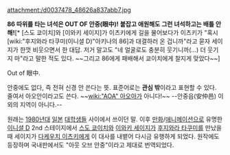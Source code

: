 attachment:/d0037478_48626a837abb7.jpg

'''86 따위를 타는 녀석은 OUT OF 안중(眼中)! 붙잡고 애원해도 그런 녀석하고는 배틀 안 해!'''[* [스도 쿄이치]와 [이와키 세이지]가 이츠키에게 길을 물어보다가 이츠키가 "혹시 [wiki:"후지와라 타쿠미(이니셜 D)"아키나의 86]과 대결하러 온 겁니까"라고 묻자 세이지가 한껏 비웃으면서 한 대답. 저거 말고도 "네 얼굴로도 충분히 웃기니까(…) 더 웃기지 마"라고 말한 적도 있다. ~~그리고 86에게 패배해서 쿄이치에게 찰지게 맞았다~~]

Out of 眼中.

안중에도 없다, 즉 전혀 신경 안 쓴다는 뜻. 표준어로는 '''관심 밖'''이라고 표현할 수 있다. 줄여서 아오안이라고도 쓴다. ~~[[wiki:"AOA" 아오아]]가 아니다!~~ --안중읍(安仲邑) 이외의 지역이 아니다.--

원래는 [[1980년]]대 [[일본]] [[대학생]]들 사이에서 쓰이던 말. 이후 [[만화]]/[[애니메이션]]으로 유명한 [[이니셜 D]] 2nd 스테이지에서 [[스도 쿄이치]]와 [[이와키 세이지]]가 [[후지와라 타쿠미]]를 만났을 때 세이지가 [[다케우치 이츠키]]에게 이 대사를 내뱉어 다시금 유행하게 되었다. 원작에도 등장하며 국내판에서도 "아웃 오브 안중"이라고 제대로 번역되었다.
